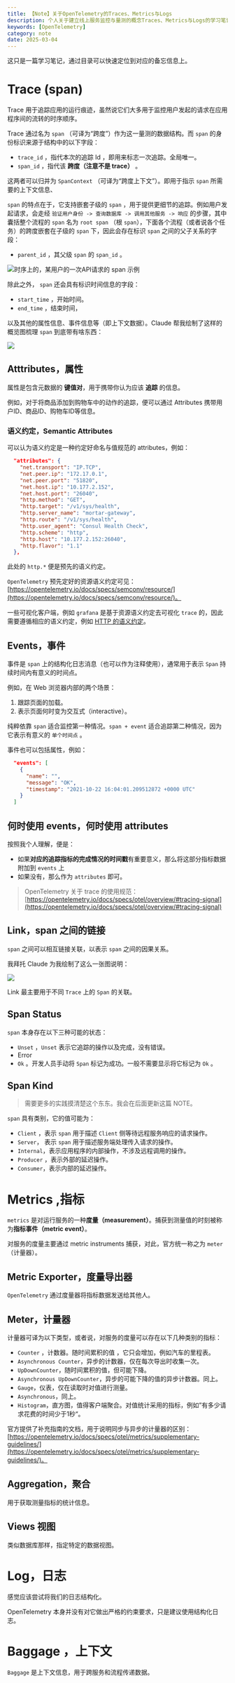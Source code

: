 ```yaml
---
title: 【Note】关于OpenTelemetry的Traces、Metrics与Logs
description: 个人关于建立线上服务监控与量测的概念Traces、Metrics与Logs的学习笔记。
keywords: [OpenTelemetry]
category: note
date: 2025-03-04
--- 
```


<UpdatedSpan text="[updated 2025-03-04] 添加了关于 Span 在某些情况下需要符合资源语义约定的说明" />

这只是一篇学习笔记，通过目录可以快速定位到对应的备忘信息上。

# Trace (span)

Trace 用于追踪应用的运行痕迹，虽然说它们大多用于监控用户发起的请求在应用程序间的流转的时序顺序。

Trace 通过名为 `span` （可译为“跨度”）作为这一量测的数据结构。而 `span` 的身份标识来源于结构中的以下字段：

- `trace_id` ，指代本次的追踪 Id ，即用来标志一次追踪。全局唯一。
- `span_id` ，指代该 **跨度（注意不是 trace）** 。

这两者可以归并为 `SpanContext` （可译为“跨度上下文”）。即用于指示 `span`  所需要的上下文信息、

`span` 的特点在于，它支持嵌套子级的 `span` ，用于提供更细节的追踪。例如用户发起请求，会走经 `验证用户身份 -> 查询数据库 -> 调用其他服务 -> 响应` 的步骤，其中囊括整个流程的 `span` 名为 `root span` （根 `span`），下面各个流程（或者说各个任务）的跨度嵌套在子级的 `span` 下，因此会存在标识 `span` 之间的父子关系的字段：

- `parent_id` ，其父级 `span` 的 `span_id` 。 

![时序上的，某用户的一次API请求的 span 示例](/img/【Note】关于%20OpenTelemetry%20的%20Traces、Metrics与Logs/IMG-20250228145534723.png)

除此之外， `span` 还会具有标识时间信息的字段：

- `start_time` ，开始时间。
- `end_time` ，结束时间，

以及其他的属性信息、事件信息等（即上下文数据）。Claude 帮我绘制了这样的概览图梳理 `span` 到底带有啥东西：

![](/img/【Note】关于%20OpenTelemetry%20的%20Traces、Metrics与Logs/IMG-20250302141413399.png)

## Atttributes，属性

属性是包含元数据的 **键值对**，用于携带你认为应该 **追踪** 的信息。

例如，对于将商品添加到购物车中的动作的追踪，便可以通过 Attributes 携带用户ID、商品ID、购物车ID等信息。

### 语义约定，Semantic Attributes

可以认为语义约定是一种约定好命名与值规范的 attributes，例如：

```json
  "attributes": {
    "net.transport": "IP.TCP",
    "net.peer.ip": "172.17.0.1",
    "net.peer.port": "51820",
    "net.host.ip": "10.177.2.152",
    "net.host.port": "26040",
    "http.method": "GET",
    "http.target": "/v1/sys/health",
    "http.server_name": "mortar-gateway",
    "http.route": "/v1/sys/health",
    "http.user_agent": "Consul Health Check",
    "http.scheme": "http",
    "http.host": "10.177.2.152:26040",
    "http.flavor": "1.1"
  },
```

此处的 `http.*` 便是预先的语义约定。

`OpenTelemetry` 预先定好的资源语义约定可见：[https://opentelemetry.io/docs/specs/semconv/resource/](https://opentelemetry.io/docs/specs/semconv/resource/)。

一些可视化客户端，例如 `grafana` 是基于资源语义约定去可视化 `trace` 的，因此需要遵循相应的语义约定，例如 [HTTP 的语义约定](https://github.com/open-telemetry/semantic-conventions/blob/main/docs/http/http-spans.md)。

## Events，事件

事件是 `span` 上的结构化日志消息（也可以作为注释使用），通常用于表示 `Span` 持续时间内有意义的时间点。

例如，在 Web 浏览器内部的两个场景：

1. 跟踪页面的加载。
2. 表示页面何时变为交互式（interactive）。

纯粹依靠 `span` 适合监控第一种情况。`span + event` 适合追踪第二种情况，因为它表示有意义的 `单个时间点` 。

事件也可以包括属性，例如：

```json
  "events": [
    {
      "name": "",
      "message": "OK",
      "timestamp": "2021-10-22 16:04:01.209512872 +0000 UTC"
    }
  ]
```

## 何时使用 events，何时使用 attributes

按照我个人理解，便是：

- 如果**对应的追踪指标的完成情况的时间戳**有重要意义，那么将这部分指标数据附加到 `events` 上
- 如果没有，那么作为 `attributes` 即可。

> OpenTelemetry 关于 trace 的使用规范：[https://opentelemetry.io/docs/specs/otel/overview/#tracing-signal](https://opentelemetry.io/docs/specs/otel/overview/#tracing-signal)

## Link，span 之间的链接

`span` 之间可以相互链接关联，以表示 `span` 之间的因果关系。

我拜托 Claude 为我绘制了这么一张图说明：

![](/img/【Note】关于%20OpenTelemetry%20的%20Traces、Metrics与Logs/IMG-20250302144340699.png)

Link 最主要用于不同 `Trace` 上的 `Span` 的关联。

## Span Status

`span` 本身存在以下三种可能的状态：

- `Unset` ，`Unset` 表示它追踪的操作以及完成，没有错误。
- Error
- `Ok` 。开发人员手动将 `Span` 标记为成功。一般不需要显示将它标记为 `Ok` 。

## Span Kind

> 需要更多的实践摸清楚这个东东。我会在后面更新这篇 NOTE。

`span` 具有类别，它的值可能为：

- `Client` ，表示 `span` 用于描述 `Client` 侧等待远程服务响应的请求操作。
- `Server`， 表示 `span` 用于描述服务端处理传入请求的操作。
- `Internal`，表示应用程序的内部操作，不涉及远程调用的操作。
- `Producer` ，表示外部的延迟操作。
- `Consumer`，表示内部的延迟操作。

# Metrics ,指标

`metrics` 是对运行服务的一种**度量（measurement）**。捕获到测量值的时刻被称为**指标事件（metric event）**。

对服务的度量主要通过 metric instruments 捕获，对此，官方统一称之为 `meter` （计量器）。

## Metric Exporter，度量导出器

`OpenTelemetry` 通过度量器将指标数据发送给其他人。
## Meter，计量器

计量器可译为以下类型，或者说，对服务的度量可以存在以下几种类别的指标：

- `Counter` ，计数器。随时间累积的值 ，它只会增加，例如汽车的里程表。
- `Asynchronous Counter`，异步的计数器，仅在每次导出时收集一次。
- `UpDownCounter`，随时间累积的值，但可能下降。
- `Asynchronous UpDownCounter`，异步的可能下降的值的异步计数器。同上。
- `Gauge`，仪表，仅在读取时对值进行测量。
- `Asynchronous`，同上。
- `Histogram`，直方图，值得客户端聚合。对值统计采用的指标，例如”有多少请求花费的时间少于1秒“。

官方提供了补充指南的文档，用于说明同步与异步的计量器的区别：[https://opentelemetry.io/docs/specs/otel/metrics/supplementary-guidelines/](https://opentelemetry.io/docs/specs/otel/metrics/supplementary-guidelines/)。

## Aggregation，聚合

用于获取测量指标的统计信息。

## Views 视图

类似数据库那样，指定特定的数据视图。

# Log，日志

感觉应该尝试将我们的日志结构化。

OpenTelemetry 本身并没有对它做出严格的约束要求，只是建议使用结构化日志。

# Baggage ，上下文

`Baggage` 是上下文信息，用于跨服务和流程传递数据。
